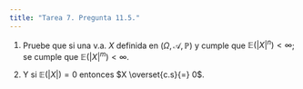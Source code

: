 ```yaml
---
title: "Tarea 7. Pregunta 11.5."
---
```


1) Pruebe que si una v.a. $X$ definida en $(\Omega,\mathscr{A},\mathbb{P})$ y cumple que $\mathbb{E}(|X|^n) < \infty$; se cumple que $\mathbb{E}(|X|^m) < \infty$.


2) Y si $\mathbb{E}(|X|) = 0$ entonces $X \overset{c.s}{=} 0$.


